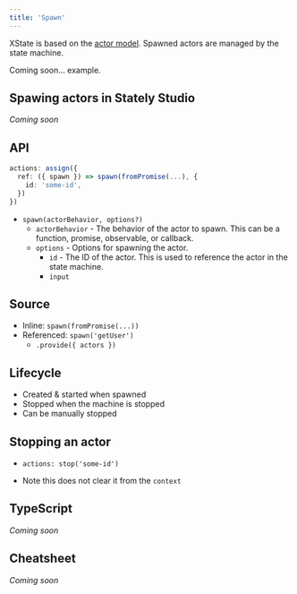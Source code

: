 ```yaml
---
title: 'Spawn'
---
```


XState is based on the [actor model](actors.mdx). Spawned actors are managed by the state machine.

Coming soon… example.

## Spawing actors in Stately Studio

_Coming soon_

## API

```ts
actions: assign({
  ref: ({ spawn }) => spawn(fromPromise(...), {
    id: 'some-id',
  })
})
```

- `spawn(actorBehavior, options?)`
  - `actorBehavior` - The behavior of the actor to spawn. This can be a function, promise, observable, or callback.
  - `options` - Options for spawning the actor.
    - `id` - The ID of the actor. This is used to reference the actor in the state machine.
    - `input`

## Source

- Inline: `spawn(fromPromise(...))`
- Referenced: `spawn('getUser')`
  - `.provide({ actors })`

## Lifecycle

- Created & started when spawned
- Stopped when the machine is stopped
- Can be manually stopped

## Stopping an actor

- `actions: stop('some-id')`

- Note this does not clear it from the `context`

## TypeScript

_Coming soon_

## Cheatsheet

_Coming soon_
